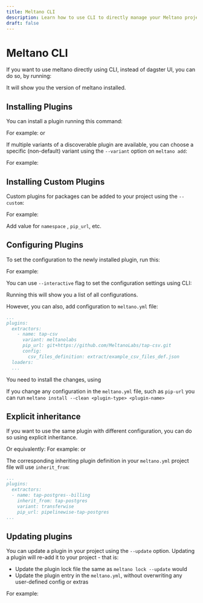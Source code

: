 ```yaml
---
title: Meltano CLI
description: Learn how to use CLI to directly manage your Meltano project.
draft: false
---
```


# Meltano CLI

If you want to use meltano directly using CLI, instead of dagster UI, you can do so, by running:

<BashCode code="cd <example-project>/<example-project>/meltano" client:load />
<BashCode code="sidetrek run meltano --version" client:load />


It will show you the version of meltano installed.

## Installing Plugins

You can install a plugin running this command:

<BashCode code="sidetrek run meltano add <plugin-type> <plugin-name>" client:load />
For example:
<BashCode code="sidetrek run meltano add extractor tap-gitlab" client:load />
or
<BashCode code="sidetrek run meltano add loader target-postgres" client:load />
 

If multiple variants of a discoverable plugin are available, you can choose a specific (non-default) variant using the `--variant` option on `meltano add`:

<BashCode code="sidetrek run meltano add <type> <name> --variant <variant>" client:load />
For example:
<BashCode code="sidetrek run meltano add loader target-postgres --variant=transferwise" client:load />

## Installing Custom Plugins

Custom plugins for packages can be added to your project using the `--custom`:

<BashCode code="sidetrek run meltano add --custom <type> <name>" client:load />
For example:
<BashCode code="sidetrek run meltano add --custom loader target-iceberg" client:load />

Add value for `namespace` , `pip_url`, etc.

## Configuring Plugins

To set the configuration to the newly installed plugin, run this:

<BashCode code="sidetrek run meltano config <name> set <setting> <value>" client:load />
For example:
<BashCode code="sidetrek run meltano config target-postgres set password my_password" client:load />

You can use `--interactive` flag to set the configuration settings using CLI:
<BashCode code="sidetrek run meltano config <name> set --interactive" client:load />


Running this will show you a list of all configurations.

However, you can also, add configuration to `meltano.yml` file:

```yaml title="example-project>/meltano/meltano.yml"
...
plugins:
  extractors:
    - name: tap-csv
      variant: meltanolabs
      pip_url: git+https://github.com/MeltanoLabs/tap-csv.git
      config:
        csv_files_definition: extract/example_csv_files_def.json
  loaders:
  ...
```

You need to install the changes, using 
<BashCode code="meltano install <plugin-type> <plugin-name>" client:load />

If you change any configuration in the `meltano.yml` file, such as `pip-url` you can run `meltano install --clean <plugin-type> <plugin-name>`

## Explicit inheritance

If you want to use the same plugin with different configuration, you can do so using explicit inheritance. 

<BashCode code="sidetrek run meltano add <type> <name> --inherit-from <discoverable-name>" client:load />
Or equivalently:
<BashCode code="sidetrek run meltano add <type> <discoverable-name> --as <name>" client:load />
For example:
<BashCode code="sidetrek run meltano add extractor tap-postgres--billing --inherit-from tap-postgres" client:load />
or
<BashCode code="sidetrek run meltano add extractor tap-postgres --as tap-postgres--billing" client:load />

The corresponding inheriting plugin definition in your `meltano.yml` project file  will use `inherit_from`:

```yaml title="example-project>/meltano/meltano.yml"
...
plugins:
  extractors:
  - name: tap-postgres--billing
    inherit_from: tap-postgres
    variant: transferwise
    pip_url: pipelinewise-tap-postgres
...
```

## Updating plugins

You can update a plugin in your project using the `--update` option. Updating a plugin will re-add it to your project - that is:

- Update the plugin lock file the same as `meltano lock --update` would
- Update the plugin entry in the `meltano.yml`, without overwriting any user-defined config or extras

<BashCode code="sidetrek run meltano add --update <type> <name>" client:load />
For example:
<BashCode code="sidetrek run meltano add --update extractor tap-gitlab" client:load />